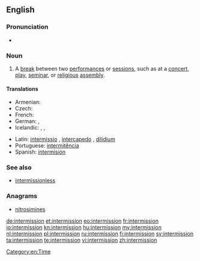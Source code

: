 ==English==

===Pronunciation===
* {{rhymes|ɪʃən}}

===Noun===
{{en-noun}}

# A [[break]] between two [[performance]]s or [[session]]s, such as at a [[concert]], [[play]], [[seminar]], or [[religious]] [[assembly]].

====Translations====
{{trans-top|break between performances or sessions}}
* Armenian: {{t+|hy|դադար|tr=dadar}}
* Czech: {{t|cs|přestávka|f}}
* French: {{t+|fr|intermission}}
* German: {{t+|de|Unterbrechung}}, {{t+|de|Pause}}
* Icelandic: {{t+|is|hlé|n}}, {{t+|is|hvíld|f}}, {{t|is|aflát|n}}
{{trans-mid}}
* Latin: [[intermissio]] {{f}}, [[intercapedo]] {{f}}, [[dilidium]] {{n}}
* Portuguese: [[intermitência]] {{f}}
* Spanish: [[intermisión]]
{{trans-bottom}}

===See also===
* [[intermissionless]]

===Anagrams===
* [[nitrosimines#English|nitrosimines]]

[[Category:en:Time]]

[[de:intermission]]
[[et:intermission]]
[[eo:intermission]]
[[fr:intermission]]
[[io:intermission]]
[[kn:intermission]]
[[hu:intermission]]
[[my:intermission]]
[[nl:intermission]]
[[pl:intermission]]
[[ru:intermission]]
[[fi:intermission]]
[[sv:intermission]]
[[ta:intermission]]
[[te:intermission]]
[[vi:intermission]]
[[zh:intermission]]
